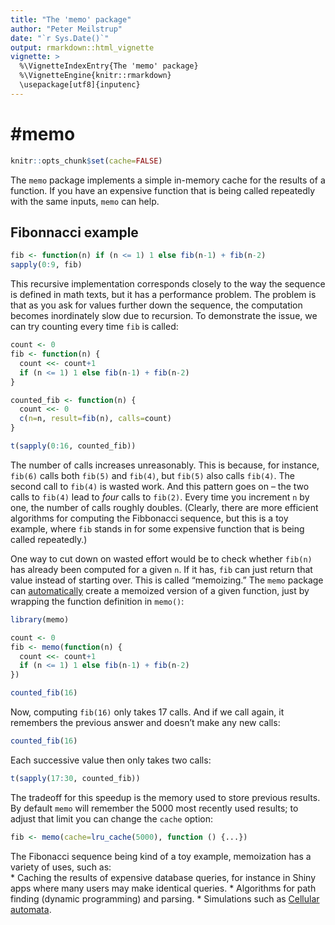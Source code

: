 ```yaml
---
title: "The 'memo' package"
author: "Peter Meilstrup"
date: "`r Sys.Date()`"
output: rmarkdown::html_vignette
vignette: >
  %\VignetteIndexEntry{The 'memo' package}
  %\VignetteEngine{knitr::rmarkdown}
  \usepackage[utf8]{inputenc}
---
```

#memo
======
```r
knitr::opts_chunk$set(cache=FALSE)
```
The `memo` package implements a simple in-memory cache for the results of a function. If you have an expensive function that is being called repeatedly with the same inputs, `memo` can help.

## Fibonnacci example

```r
fib <- function(n) if (n <= 1) 1 else fib(n-1) + fib(n-2)
sapply(0:9, fib)
```

This recursive implementation corresponds closely to the way the sequence is defined in math texts, but it has a performance problem. The problem is that as you ask for values further down the sequence, the computation becomes inordinately slow due to recursion. To demonstrate the issue, we can try counting every time `fib` is
called:

```r
count <- 0
fib <- function(n) {
  count <<- count+1
  if (n <= 1) 1 else fib(n-1) + fib(n-2)
}

counted_fib <- function(n) {
  count <<- 0
  c(n=n, result=fib(n), calls=count)
}

t(sapply(0:16, counted_fib))
```

The number of calls increases unreasonably. This is because, for instance, `fib(6)` calls both `fib(5)` and `fib(4)`, but `fib(5)` also calls `fib(4)`. The second call to `fib(4)` is wasted work. And this pattern goes on -- the two calls to `fib(4)` lead to _four_ calls to `fib(2)`.  Every time you increment `n` by one, the number of calls roughly doubles.  (Clearly, there are more efficient algorithms for computing the Fibbonacci sequence, but this is a toy example, where `fib` stands in for some expensive function that is being called repeatedly.)

One way to cut down on wasted effort would be to check whether `fib(n)` has already been computed for a given `n`. If it has, `fib` can just return that value instead of starting over. This is called "memoizing." The `memo` package can [automatically]() create a memoized version of a given function, just by wrapping the function definition in `memo()`:

[automatically]:  https://en.wikipedia.org/wiki/Memoization#Automatic_memoization

```r
library(memo)

count <- 0
fib <- memo(function(n) {
  count <<- count+1
  if (n <= 1) 1 else fib(n-1) + fib(n-2)
})

counted_fib(16)
```
Now, computing `fib(16)` only takes 17 calls. And if we call again, it remembers the previous answer and doesn't make any new calls:
```r
counted_fib(16)
```
Each successive value then only takes two calls:
```r
t(sapply(17:30, counted_fib))
```

The tradeoff for this speedup is the memory used to store previous results. By default `memo` will remember the 5000 most recently used results; to adjust that limit you can change the `cache` option:

```r
fib <- memo(cache=lru_cache(5000), function () {...})
```

The Fibonacci sequence being kind of a toy example, memoization has a variety of uses, such as:  
* Caching the results of expensive database queries, for instance in Shiny apps where many users may make identical queries.
* Algorithms for path finding (dynamic programming) and parsing.
* Simulations such as [Cellular automata](https://en.wikipedia.org/wiki/Hashlife).
